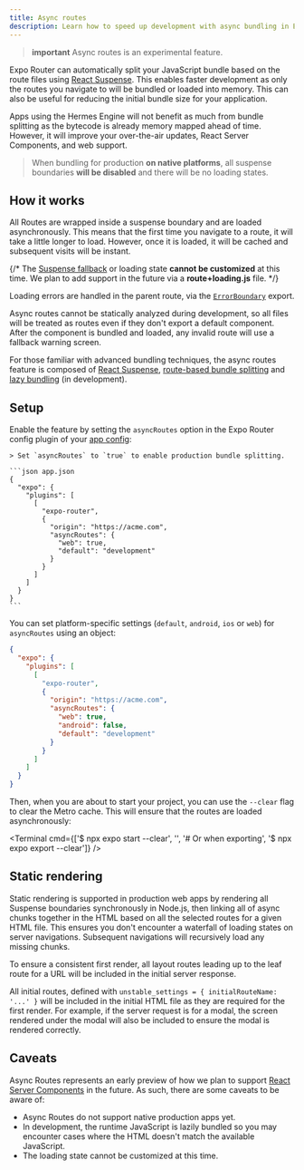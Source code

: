 ```yaml
---
title: Async routes
description: Learn how to speed up development with async bundling in Expo Router.
---
```



> **important** Async routes is an experimental feature.

<ContentSpotlight file="expo-router/async-routes.mp4" loop={false} />

Expo Router can automatically split your JavaScript bundle based on the route files using [React Suspense](https://react.dev/reference/react/Suspense). This enables faster development as only the routes you navigate to will be bundled or loaded into memory. This can also be useful for reducing the initial bundle size for your application.

Apps using the Hermes Engine will not benefit as much from bundle splitting as the bytecode is already memory mapped ahead of time. However, it will improve your over-the-air updates, React Server Components, and web support.

> When bundling for production **on native platforms**, all suspense boundaries **will be disabled** and there will be no loading states.

## How it works

All Routes are wrapped inside a suspense boundary and are loaded asynchronously. This means that the first time you navigate to a route, it will take a little longer to load. However, once it is loaded, it will be cached and subsequent visits will be instant.

{/* The [Suspense fallback](https://react.dev/reference/react/Suspense#displaying-a-fallback-while-content-is-loading) or loading state **cannot be customized** at this time. We plan to add support in the future via a **route+loading.js** file. */}

Loading errors are handled in the parent route, via the [`ErrorBoundary`](/router/error-handling/#errorboundary) export.

Async routes cannot be statically analyzed during development, so all files will be treated as routes even if they don't export a default component. After the component is bundled and loaded, any invalid route will use a fallback warning screen.

For those familiar with advanced bundling techniques, the async routes feature is composed of [React Suspense](https://react.dev/reference/react/Suspense), [route-based bundle splitting](https://legacy.reactjs.org/docs/code-splitting.html#route-based-code-splitting) and [lazy bundling](https://github.com/react-native-community/discussions-and-proposals/blob/main/proposals/0605-lazy-bundling.md) (in development).

## Setup

Enable the feature by setting the `asyncRoutes` option in the Expo Router config plugin of your [app config](/versions/latest/config/app/):

    > Set `asyncRoutes` to `true` to enable production bundle splitting.

    ```json app.json
    {
      "expo": {
        "plugins": [
          [
            "expo-router",
            {
              "origin": "https://acme.com",
              "asyncRoutes": {
                "web": true,
                "default": "development"
              }
            }
          ]
        ]
      }
    }
    ```

You can set platform-specific settings (`default`, `android`, `ios` or `web`) for `asyncRoutes` using an object:

```json app.json
{
  "expo": {
    "plugins": [
      [
        "expo-router",
        {
          "origin": "https://acme.com",
          "asyncRoutes": {
            "web": true,
            "android": false,
            "default": "development"
          }
        }
      ]
    ]
  }
}
```

Then, when you are about to start your project, you can use the `--clear` flag to clear the Metro cache. This will ensure that the routes are loaded asynchronously:

<Terminal
  cmd={['$ npx expo start --clear', '', '# Or when exporting', '$ npx expo export --clear']}
/>

## Static rendering

Static rendering is supported in production web apps by rendering all Suspense boundaries synchronously in Node.js, then linking all of async chunks together in the HTML based on all the selected routes for a given HTML file. This ensures you don't encounter a waterfall of loading states on server navigations. Subsequent navigations will recursively load any missing chunks.

To ensure a consistent first render, all layout routes leading up to the leaf route for a URL will be included in the initial server response.

All initial routes, defined with `unstable_settings = { initialRouteName: '...' }` will be included in the initial HTML file as they are required for the first render. For example, if the server request is for a modal, the screen rendered under the modal will also be included to ensure the modal is rendered correctly.

## Caveats

Async Routes represents an early preview of how we plan to support [React Server Components](https://react.dev/blog/2023/03/22/react-labs-what-we-have-been-working-on-march-2023#react-server-components) in the future. As such, there are some caveats to be aware of:

- Async Routes do not support native production apps yet.
- In development, the runtime JavaScript is lazily bundled so you may encounter cases where the HTML doesn't match the available JavaScript.
- The loading state cannot be customized at this time.
